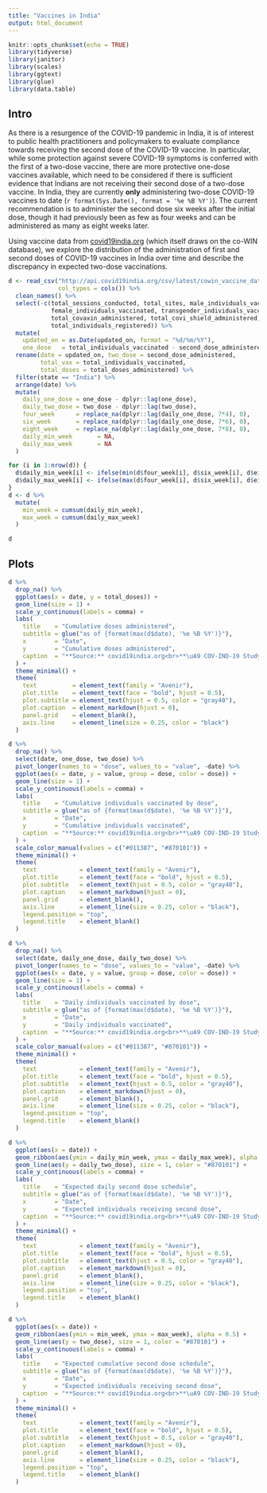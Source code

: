 ```yaml
---
title: "Vaccines in India"
output: html_document
---
```


```r
knitr::opts_chunk$set(echo = TRUE)
library(tidyverse)
library(janitor)
library(scales)
library(ggtext)
library(glue)
library(data.table)
```

## Intro

As there is a resurgence of the COVID-19 pandemic in India, it is of interest to public health practitioners and policymakers to evaluate compliance towards receiving the second dose of the COVID-19 vaccine. In particular, while some protection against severe COVID-19 symptoms is conferred with the first of a two-dose vaccine, there are more protective one-dose vaccines available, which need to be considered if there is sufficient evidence that Indians are not receiving their second dose of a two-dose vaccine. In India, they are currently **only** administering two-dose COVID-19 vaccines to date (`r format(Sys.Date(), format = '%e %B %Y')`). The current recommendation is to administer the second dose six weeks after the initial dose, though it had previously been as few as four weeks and can be administered as many as eight weeks later.

Using vaccine data from [covid19india.org](https://www.covid19india.org/) (which itself draws on the co-WIN database), we explore the distribution of the administration of first and second doses of COVID-19 vaccines in India over time and describe the discrepancy in expected two-dose vaccinations.

```r
d <- read_csv("http://api.covid19india.org/csv/latest/cowin_vaccine_data_statewise.csv",
              col_types = cols()) %>%
  clean_names() %>%
  select(-c(total_sessions_conducted, total_sites, male_individuals_vaccinated,
            female_individuals_vaccinated, transgender_individuals_vaccinated,
            total_covaxin_administered, total_covi_shield_administered,
            total_individuals_registered)) %>%
  mutate(
    updated_on = as.Date(updated_on, format = "%d/%m/%Y"),
    one_dose   = total_individuals_vaccinated - second_dose_administered) %>%
  rename(date = updated_on, two_dose = second_dose_administered,
         total_vax = total_individuals_vaccinated,
         total_doses = total_doses_administered) %>%
  filter(state == "India") %>%
  arrange(date) %>%
  mutate(
    daily_one_dose = one_dose - dplyr::lag(one_dose),
    daily_two_dose = two_dose - dplyr::lag(two_dose),
    four_week      = replace_na(dplyr::lag(daily_one_dose, 7*4), 0),
    six_week       = replace_na(dplyr::lag(daily_one_dose, 7*6), 0),
    eight_week     = replace_na(dplyr::lag(daily_one_dose, 7*8), 0),
    daily_min_week       = NA,
    daily_max_week       = NA
  )

for (i in 1:nrow(d)) {
  d$daily_min_week[i] <- ifelse(min(d$four_week[i], d$six_week[i], d$eight_week[i], na.rm = T) < 0, 0, min(d$four_week[i], d$six_week[i], d$eight_week[i], na.rm = T))
  d$daily_max_week[i] <- ifelse(max(d$four_week[i], d$six_week[i], d$eight_week[i], na.rm = T) < 0, 0, max(d$four_week[i], d$six_week[i], d$eight_week[i], na.rm = T))
}
d <- d %>%
  mutate(
    min_week = cumsum(daily_min_week),
    max_week = cumsum(daily_max_week)
  )

d
```

## Plots

```r
d %>%
  drop_na() %>%
  ggplot(aes(x = date, y = total_doses)) +
  geom_line(size = 1) +
  scale_y_continuous(labels = comma) +
  labs(
    title    = "Cumulative doses administered",
    subtitle = glue("as of {format(max(d$date), '%e %B %Y')}"),
    x        = "Date",
    y        = "Cumulative doses administered",
    caption  = "**Source:** covid19india.org<br>**\uA9 COV-IND-19 Study Group**"
  ) +
  theme_minimal() +
  theme(
    text          = element_text(family = "Avenir"),
    plot.title    = element_text(face = "bold", hjust = 0.5),
    plot.subtitle = element_text(hjust = 0.5, color = "gray40"),
    plot.caption  = element_markdown(hjust = 0),
    panel.grid    = element_blank(),
    axis.line     = element_line(size = 0.25, color = "black")
  )
```


```r
d %>%
  drop_na() %>%
  select(date, one_dose, two_dose) %>%
  pivot_longer(names_to = "dose", values_to = "value", -date) %>%
  ggplot(aes(x = date, y = value, group = dose, color = dose)) +
  geom_line(size = 1) +
  scale_y_continuous(labels = comma) +
  labs(
    title    = "Cumulative individuals vaccinated by dose",
    subtitle = glue("as of {format(max(d$date), '%e %B %Y')}"),
    x        = "Date",
    y        = "Cumulative individuals vaccinated",
    caption  = "**Source:** covid19india.org<br>**\uA9 COV-IND-19 Study Group**"
  ) +
  scale_color_manual(values = c("#011387", "#870101")) +
  theme_minimal() +
  theme(
    text            = element_text(family = "Avenir"),
    plot.title      = element_text(face = "bold", hjust = 0.5),
    plot.subtitle   = element_text(hjust = 0.5, color = "gray40"),
    plot.caption    = element_markdown(hjust = 0),
    panel.grid      = element_blank(),
    axis.line       = element_line(size = 0.25, color = "black"),
    legend.position = "top",
    legend.title    = element_blank()
  )
```



```r
d %>%
  drop_na() %>%
  select(date, daily_one_dose, daily_two_dose) %>%
  pivot_longer(names_to = "dose", values_to = "value", -date) %>%
  ggplot(aes(x = date, y = value, group = dose, color = dose)) +
  geom_line(size = 1) +
  scale_y_continuous(labels = comma) +
  labs(
    title    = "Daily individuals vaccinated by dose",
    subtitle = glue("as of {format(max(d$date), '%e %B %Y')}"),
    x        = "Date",
    y        = "Daily individuals vaccinated",
    caption  = "**Source:** covid19india.org<br>**\uA9 COV-IND-19 Study Group**"
  ) +
  scale_color_manual(values = c("#011387", "#870101")) +
  theme_minimal() +
  theme(
    text            = element_text(family = "Avenir"),
    plot.title      = element_text(face = "bold", hjust = 0.5),
    plot.subtitle   = element_text(hjust = 0.5, color = "gray40"),
    plot.caption    = element_markdown(hjust = 0),
    panel.grid      = element_blank(),
    axis.line       = element_line(size = 0.25, color = "black"),
    legend.position = "top",
    legend.title    = element_blank()
  )
```


```r
d %>%
  ggplot(aes(x = date)) +
  geom_ribbon(aes(ymin = daily_min_week, ymax = daily_max_week), alpha = 0.5) +
  geom_line(aes(y = daily_two_dose), size = 1, color = "#870101") +
  scale_y_continuous(labels = comma) +
  labs(
    title    = "Expected daily second dose schedule",
    subtitle = glue("as of {format(max(d$date), '%e %B %Y')}"),
    x        = "Date",
    y        = "Expected individuals receiving second dose",
    caption  = "**Source:** covid19india.org<br>**\uA9 COV-IND-19 Study Group**"
  ) +
  theme_minimal() +
  theme(
    text            = element_text(family = "Avenir"),
    plot.title      = element_text(face = "bold", hjust = 0.5),
    plot.subtitle   = element_text(hjust = 0.5, color = "gray40"),
    plot.caption    = element_markdown(hjust = 0),
    panel.grid      = element_blank(),
    axis.line       = element_line(size = 0.25, color = "black"),
    legend.position = "top",
    legend.title    = element_blank()
  )
```

```r
d %>%
  ggplot(aes(x = date)) +
  geom_ribbon(aes(ymin = min_week, ymax = max_week), alpha = 0.5) +
  geom_line(aes(y = two_dose), size = 1, color = "#870101") +
  scale_y_continuous(labels = comma) +
  labs(
    title    = "Expected cumulative second dose schedule",
    subtitle = glue("as of {format(max(d$date), '%e %B %Y')}"),
    x        = "Date",
    y        = "Expected individuals receiving second dose",
    caption  = "**Source:** covid19india.org<br>**\uA9 COV-IND-19 Study Group**"
  ) +
  theme_minimal() +
  theme(
    text            = element_text(family = "Avenir"),
    plot.title      = element_text(face = "bold", hjust = 0.5),
    plot.subtitle   = element_text(hjust = 0.5, color = "gray40"),
    plot.caption    = element_markdown(hjust = 0),
    panel.grid      = element_blank(),
    axis.line       = element_line(size = 0.25, color = "black"),
    legend.position = "top",
    legend.title    = element_blank()
  )
```



